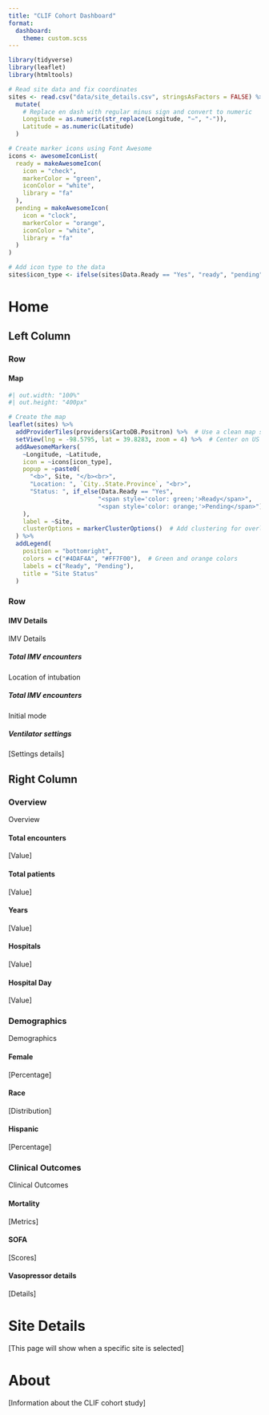```yaml
---
title: "CLIF Cohort Dashboard"
format: 
  dashboard:
    theme: custom.scss
---
```


```r
library(tidyverse)
library(leaflet)
library(htmltools)

# Read site data and fix coordinates
sites <- read.csv("data/site_details.csv", stringsAsFactors = FALSE) %>%
  mutate(
    # Replace en dash with regular minus sign and convert to numeric
    Longitude = as.numeric(str_replace(Longitude, "−", "-")),
    Latitude = as.numeric(Latitude)
  )

# Create marker icons using Font Awesome
icons <- awesomeIconList(
  ready = makeAwesomeIcon(
    icon = "check",
    markerColor = "green",
    iconColor = "white",
    library = "fa"
  ),
  pending = makeAwesomeIcon(
    icon = "clock",
    markerColor = "orange",
    iconColor = "white",
    library = "fa"
  )
)

# Add icon type to the data
sites$icon_type <- ifelse(sites$Data.Ready == "Yes", "ready", "pending")
```

# Home {orientation="columns"}

## Left Column {width=55%}
### Row {height=50%}
#### Map
::: {.card}
```r
#| out.width: "100%"
#| out.height: "400px"

# Create the map
leaflet(sites) %>%
  addProviderTiles(providers$CartoDB.Positron) %>%  # Use a clean map style
  setView(lng = -98.5795, lat = 39.8283, zoom = 4) %>%  # Center on US
  addAwesomeMarkers(
    ~Longitude, ~Latitude,
    icon = ~icons[icon_type],
    popup = ~paste0(
      "<b>", Site, "</b><br>",
      "Location: ", `City..State.Province`, "<br>",
      "Status: ", if_else(Data.Ready == "Yes", 
                         "<span style='color: green;'>Ready</span>", 
                         "<span style='color: orange;'>Pending</span>")
    ),
    label = ~Site,
    clusterOptions = markerClusterOptions()  # Add clustering for overlapping markers
  ) %>%
  addLegend(
    position = "bottomright",
    colors = c("#4DAF4A", "#FF7F00"),  # Green and orange colors
    labels = c("Ready", "Pending"),
    title = "Site Status"
  )
```
:::

### Row {height=50%}
#### IMV Details
::: {.card}
::: {.card-header}
IMV Details
:::
::: {.card-body}
::: {.grid}
::: {.g-col-4}
##### Total IMV encounters
Location of intubation
:::
::: {.g-col-4}
##### Total IMV encounters
Initial mode
:::
::: {.g-col-4}
##### Ventilator settings
[Settings details]
:::
:::
:::
:::

## Right Column {width=45%}
### Overview
::: {.card}
::: {.card-header}
Overview
:::
::: {.card-body}
::: {.grid}
::: {.g-col-4}
#### Total encounters
[Value]
:::
::: {.g-col-4}
#### Total patients
[Value]
:::
::: {.g-col-4}
#### Years
[Value]
:::
:::

::: {.grid .mt-3}
::: {.g-col-6}
#### Hospitals
[Value]
:::
::: {.g-col-6}
#### Hospital Day
[Value]
:::
:::
:::
:::

### Demographics
::: {.card}
::: {.card-header}
Demographics
:::
::: {.card-body}
::: {.grid}
::: {.g-col-4}
#### Female
[Percentage]
:::
::: {.g-col-4}
#### Race
[Distribution]
:::
::: {.g-col-4}
#### Hispanic
[Percentage]
:::
:::
:::
:::

### Clinical Outcomes
::: {.card}
::: {.card-header}
Clinical Outcomes
:::
::: {.card-body}
::: {.grid}
::: {.g-col-3}
#### Mortality
[Metrics]
:::
::: {.g-col-3}
#### SOFA
[Scores]
:::
::: {.g-col-6}
#### Vasopressor details
[Details]
:::
:::
:::
:::

# Site Details
[This page will show when a specific site is selected]

# About
[Information about the CLIF cohort study]
